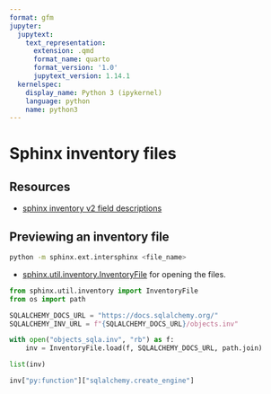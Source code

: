 ```yaml
---
format: gfm
jupyter:
  jupytext:
    text_representation:
      extension: .qmd
      format_name: quarto
      format_version: '1.0'
      jupytext_version: 1.14.1
  kernelspec:
    display_name: Python 3 (ipykernel)
    language: python
    name: python3
---
```


# Sphinx inventory files

## Resources

* [sphinx inventory v2 field descriptions](https://sphobjinv.readthedocs.io/en/latest/syntax.html)

## Previewing an inventory file

```bash
python -m sphinx.ext.intersphinx <file_name>
```

* [sphinx.util.inventory.InventoryFile](https://github.com/sphinx-doc/sphinx/blob/5e9550c78e3421dd7dcab037021d996841178f67/sphinx/util/inventory.py#L74) for opening the files.

```python
from sphinx.util.inventory import InventoryFile
from os import path

SQLALCHEMY_DOCS_URL = "https://docs.sqlalchemy.org/"
SQLALCHEMY_INV_URL = f"{SQLALCHEMY_DOCS_URL}/objects.inv"

with open("objects_sqla.inv", "rb") as f:
    inv = InventoryFile.load(f, SQLALCHEMY_DOCS_URL, path.join)
```

```python
list(inv)
```

```python
inv["py:function"]["sqlalchemy.create_engine"]
```
